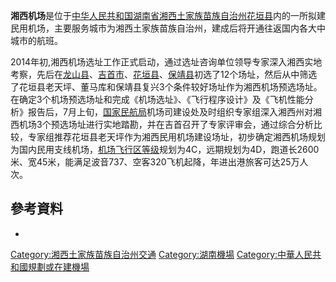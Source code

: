{{Infobox airport
| name          = 湘西机场
<!-- 未知參數 | usedname      = 湘西里耶机场 -->
| image         = 
| type          = 公共
| operator      = 
| city-served   = {{CHN}}[[湖南省|湖南省]][[湘西土家族苗族自治州|湘西州]]
| location      = [[花垣县|花垣县]]
| opened        = 
| elevation-m   = 
| metric-elev   = y
| distance_to_city = 
| IATA          = 
| ICAO          = 
<!--
| coordinates   = 
| pushpin_map   = China Hunan
| pushpin_label = 湘西机场
-->
| metric-rwy    = y
| r1-number     = 未知
| r1-length-f   = 
| r1-length-m   = 2600
| r1-surface    = 未知
}}
'''湘西机场'''是位于[[中华人民共和国|中华人民共和国]][[湖南省|湖南省]][[湘西土家族苗族自治州|湘西土家族苗族自治州]][[花垣县|花垣县]]内的一所拟建民用机场，主要服务城市为湘西土家族苗族自治州，建成后将开通往返国内各大中城市的航班。                              

2014年初,湘西机场选址工作正式启动，通过选址咨询单位领导专家深入湘西实地考察，先后在[[龙山县|龙山县]]、[[吉首市|吉首市]]、[[花垣县|花垣县]]、[[保靖县|保靖县]]初选了12个场址，然后从中筛选了花垣县老天坪、董马库和保靖县复兴3个条件较好场址作为湘西机场预选场址。在确定3个机场预选场址和完成《机场选址》、《飞行程序设计》及《飞机性能分析》报告后，7月上旬，[[国家民航局|国家民航局]]机场司建设处及时组织专家组深入湘西州对湘西机场3个预选场址进行实地踏勘，并在吉首召开了专家评审会，通过综合分析比较，专家组推荐花垣县老天坪作为湘西民用机场建设场址，初步确定湘西机场规划为国内民用支线机场，[[机场飞行区等级|机场飞行区等级]]规划为4C，远期规划为4D，跑道长2600米、宽45米，能满足波音737、空客320飞机起降，年进出港旅客可达25万人次。

==參考資料==
* {{Cite web |url=http://news.163.com/15/0212/15/AI8U3NEP00014AEE.html |title=湘西机场选址获国家民航局批复  |access-date=2015-03-07 |archive-url=https://web.archive.org/web/20150402160003/http://news.163.com/15/0212/15/AI8U3NEP00014AEE.html |archive-date=2015-04-02 |dead-url=yes }}
{{Reflist}}

{{中华人民共和国机场}}
[[Category:湘西土家族苗族自治州交通|Category:湘西土家族苗族自治州交通]]
[[Category:湖南機場|Category:湖南機場]]
[[Category:中華人民共和國規劃或在建機場|Category:中華人民共和國規劃或在建機場]]

{{Airport-stub}}